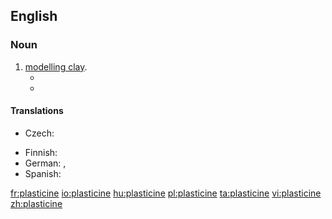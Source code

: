 {{also|Plasticine}}
==English==
{{wikipedia}}

===Noun===
{{en-noun}}

# [[modelling clay]].
#* {{quote-book|year=1909|title=The Teaching of Geography|author=William James Sutherland|url=http://books.google.com/books?id=TVgmAAAAMAAJ&pgis=1
|passage=Models; how to make paper pulp models; salt and flour models; sand models; plasticine models; chalk and pencil models.}}
#* {{quote-book|year=1920|author=D. H. Lawrence|title=[[S:Women in Love/Chapter XVI|Women in Love]]
|passage=Hermione Roddice suggested we should ask Gudrun to teach her to draw and to model in clay. You know Winnie is astonishingly clever with that plasticine stuff. Hermione declares she is an artist.}}

====Translations====
{{trans-top|modeling clay}}
* Czech: {{t-|cs|plastelína|f}}
{{trans-mid}}
* Finnish: {{t|fi|muovailuvaha}}
* German: {{t-|cs|Knete|f}}, {{t-|cs|Knetmasse|f}}
* Spanish: {{t|es|plastilina|f}}
{{trans-bottom}}

[[fr:plasticine]]
[[io:plasticine]]
[[hu:plasticine]]
[[pl:plasticine]]
[[ta:plasticine]]
[[vi:plasticine]]
[[zh:plasticine]]